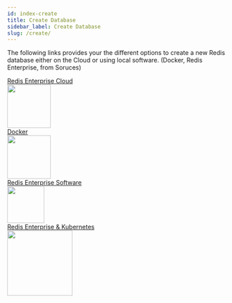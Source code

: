 ```yaml
---
id: index-create
title: Create Database
sidebar_label: Create Database
slug: /create/
---
```



The following links provides your the different options to create a new Redis database either on the Cloud or using local software. (Docker, Redis Enterprise, from Soruces)

<div className="row text--center">
<div className=" col text--center " >
<div className="ri-container text--center">
<div className="ri-description-short text--center ">
    <div className="ri-icon"><span className="fe fe-zap" /></div>
    <div className="ri-detail text--center ">
        <div className="ri-title text--center "><a  href={useBaseUrl('/create/cloud')}>Redis Enterprise Cloud</a></div>
        <div className="ri-description text--center">
        <a  href={useBaseUrl('/create/cloud')}>
            <img src={useBaseUrl('/img/logos/cloud.png')} width="100"/>
        </a>
        </div>
    </div>
</div>
</div>
</div>

<div className=" col text--center" >
<div className="ri-container">
<div className="ri-description-short ">
    <div className="ri-icon"><span className="fe fe-zap" /></div>
    <div className="ri-detail ">
        <div className="ri-title"><a  href={useBaseUrl('/create/docker')}>Docker</a></div>
        <div className="ri-description text--center">
        <a  href={useBaseUrl('/create/docker')}>
            <img src={useBaseUrl('/img/logos/docker.png')} width="100"/>
        </a>
        </div>
    </div>
</div>
</div>
</div>
</div>

<div className="row text--center">

<div className=" col " >
<div className="ri-container">
<div className="ri-description-short ">
    <div className="ri-icon"><span className="fe fe-zap" /></div>
    <div className="ri-detail">
        <div className="ri-title"><a  href={useBaseUrl('/create/resoftware')}>Redis Enterprise Software</a></div>
        <div className="ri-description text--center ">
        <a  href={useBaseUrl('/create/resoftware')}>
        <img src={useBaseUrl('/img/logos/resoftware.png')} width="85" />
        </a>
        </div>
    </div>
</div>
</div>
</div>

<div className=" col " >
<div className="ri-container">
<div className="ri-description-short ">
    <div className="ri-icon"><span className="fe fe-zap" /></div>
    <div className="ri-detail">
        <div className="ri-title"><a  href="https://docs.redislabs.com/latest/platforms/">Redis Enterprise & Kubernetes</a></div>
        <div className="ri-description text--center ">
        <a  href="https://docs.redislabs.com/latest/platforms/">
        <img src={useBaseUrl('/img/logos/kubernetes.png')} width="150" />
        </a>
        </div>
    </div>
</div>
</div>
</div>

</div>






